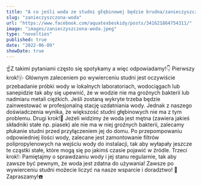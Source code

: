 ```yaml
---
title: "A co jeśli woda ze studni głębinowej będzie brudna/zanieczyszczona?"
slug: "zanieczyszczona-woda"
url: "https://www.facebook.com/aquatexbeskidy/posts/341621864754311/"
image: "images/zanieczyszczona-woda.jpeg"
type: "novelties"
published: true
date: "2022-06-09"
showDate: true
---
```


☝️Z takimi pytaniami często się spotykamy a więc odpowiadamy!👇
Pierwszy krok!🩺
Głównym zaleceniem po wywierceniu studni jest oczywiście przebadanie próbki wody w lokalnych laboratoriach, wodociągach lub sanepidzie tak aby się upewnić, że w wodzie nie ma groźnych bakterii lub nadmiaru metali ciężkich. Jeśli zostaną wykryte trzeba będzie zainwestować w profesjonalną stację uzdatniania wody. Jednak z naszego doświadczenia wynika, że większość studni głębinowych nie ma z tym problemu.
Drugi krok!🫗
Jeżeli widzimy że woda jest mętna (zawiera jakieś składniki stałe np. piasek) ale nie ma w niej groźnych bakterii, zalecamy płukanie studni przed przyłączeniem jej do domu. Po przepompowaniu odpowiedniej ilości wody, zalecane jest zamontowanie filtrów polipropylenowych na wejściu wody do instalacji, tak aby wyłapały jeszcze te cząstki stałe, które mogą się po jakimś czasie pojawić w źródle.
Trzeci krok!💧
Pamiętajmy o sprawdzaniu wody i jej stanu regularnie, tak aby zawsze być pewnym, że woda jest zdatna do używania!
Zawsze po wywierceniu studni możecie liczyć na nasze wsparcie i doradztwo! 💪Zapraszamy!☎️
